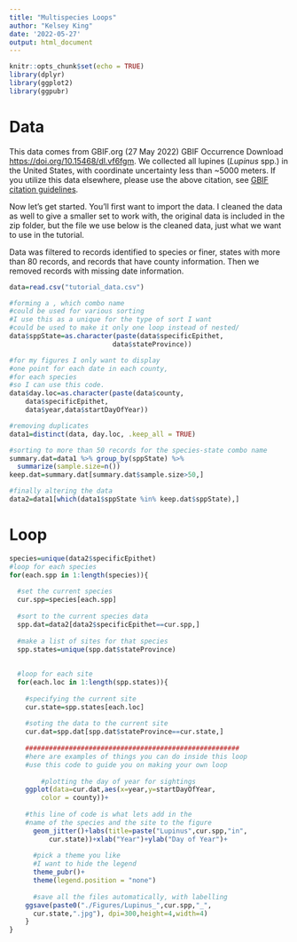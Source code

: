 ---
title: "Multispecies Loops"
author: "Kelsey King"
date: '2022-05-27'
output: html_document
---

```{r setup, include=FALSE}
knitr::opts_chunk$set(echo = TRUE)
library(dplyr)
library(ggplot2)
library(ggpubr)
```

# Data

This data comes from GBIF.org (27 May 2022) GBIF Occurrence Download
<https://doi.org/10.15468/dl.vf6fgm>. We collected all lupines
(*Lupinus* spp.) in the United States, with coordinate uncertainty less
than \~5000 meters. If you utilize this data elsewhere, please use the
above citation, see [GBIF citation
guidelines](https://www.gbif.org/citation-guidelines).

Now let's get started. You'll first want to import the data. I cleaned
the data as well to give a smaller set to work with, the original data
is included in the zip folder, but the file we use below is the cleaned
data, just what we want to use in the tutorial.

Data was filtered to records identified to species or finer, states with
more than 80 records, and records that have county information. Then we
removed records with missing date information.

```{r}
data=read.csv("tutorial_data.csv")

#forming a , which combo name
#could be used for various sorting
#I use this as a unique for the type of sort I want
#could be used to make it only one loop instead of nested/
data$sppState=as.character(paste(data$specificEpithet,
                          data$stateProvince))

#for my figures I only want to display 
#one point for each date in each county,
#for each species
#so I can use this code.
data$day.loc=as.character(paste(data$county, 
    data$specificEpithet,
    data$year,data$startDayOfYear))

#removing duplicates
data1=distinct(data, day.loc, .keep_all = TRUE)

#sorting to more than 50 records for the species-state combo name
summary.dat=data1 %>% group_by(sppState) %>%
  summarize(sample.size=n())
keep.dat=summary.dat[summary.dat$sample.size>50,]

#finally altering the data
data2=data1[which(data1$sppState %in% keep.dat$sppState),]

```

# Loop

```{r}
species=unique(data2$specificEpithet)
#loop for each species
for(each.spp in 1:length(species)){
  
  #set the current species
  cur.spp=species[each.spp]
  
  #sort to the current species data
  spp.dat=data2[data2$specificEpithet==cur.spp,]
  
  #make a list of sites for that species
  spp.states=unique(spp.dat$stateProvince)
  
  
  #loop for each site
  for(each.loc in 1:length(spp.states)){
    
    #specifying the current site
    cur.state=spp.states[each.loc]
    
    #soting the data to the current site
    cur.dat=spp.dat[spp.dat$stateProvince==cur.state,]
    
    ######################################################
    #here are examples of things you can do inside this loop
    #use this code to guide you on making your own loop
    
        #plotting the day of year for sightings
    ggplot(data=cur.dat,aes(x=year,y=startDayOfYear, 
        color = county))+
      
    #this line of code is what lets add in the 
    #name of the species and the site to the figure
      geom_jitter()+labs(title=paste("Lupinus",cur.spp,"in", 
          cur.state))+xlab("Year")+ylab("Day of Year")+
      
      #pick a theme you like
      #I want to hide the legend
      theme_pubr()+
      theme(legend.position = "none")
      
      #save all the files automatically, with labelling
    ggsave(paste0("./Figures/Lupinus_",cur.spp,"_", 
      cur.state,".jpg"), dpi=300,height=4,width=4)
    }
}

```
